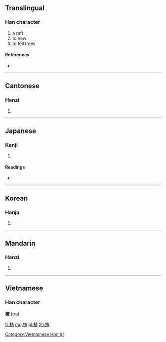 {{also|查}}
==Translingual==

===Han character===
{{Han char|rn=75|rad=木|as=09|sn=13|four=4491<sub>6</sub>|canj=木木日一 (DDAM)}}

# a raft
# to hew
# to fell trees

====References====
* {{Han ref|kx=0538.120|dkj=15094|dj=0925.250|hdz=21244.050|uh=6942|ud=26946|bh=DDD3|bd=56787}}

----

==Cantonese==

===Hanzi===
{{yue-hanzi|jyut=|y=ja1}}

# {{defn|lang=yue|sort=木09}}

----

==Japanese==

===Kanji===
{{ja-kanji|grade=|rs=木09}}

# {{defn|lang=ja|sort=木09}}

====Readings====
* {{ja-readings|on=[[さ]] (sa), [[じゃ]] (ja)|kun=[[いかだ]] (ikada)}}

----

==Korean==

===Hanja===
{{ko-hanja|hangeul=사|eumhun=|rv=sa|mr=sa|y=sa}}

# {{defn|lang=ko|sort=木09}}

----

==Mandarin==

===Hanzi===
{{cmn-hanzi|pin=[[zhā]] ([[zha1]])|wg=cha<sup>1</sup>}}
#{{defn|lang=cmn|sort=木09}}

----

==Vietnamese==
===Han character===
'''楂''' ([[tra]])

[[Category:Vietnamese Hán tự]]

[[fr:楂]]
[[mg:楂]]
[[pl:楂]]
[[zh:楂]]
